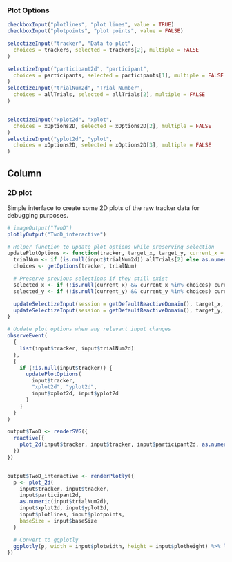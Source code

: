
### Plot Options
```r
checkboxInput("plotlines", "plot lines", value = TRUE)
checkboxInput("plotpoints", "plot points", value = FALSE)

selectizeInput("tracker", "Data to plot",
  choices = trackers, selected = trackers[2], multiple = FALSE
)

selectizeInput("participant2d", "participant",
  choices = participants, selected = participants[1], multiple = FALSE
)
selectizeInput("trialNum2d", "Trial Number",
  choices = allTrials, selected = allTrials[2], multiple = FALSE
)


selectizeInput("xplot2d", "xplot",
  choices = xOptions2D, selected = xOptions2D[2], multiple = FALSE
)
selectizeInput("yplot2d", "yplot",
  choices = xOptions2D, selected = xOptions2D[3], multiple = FALSE
)
```


Column
--------------------------------------------
### 2D plot {data-height=1500}
Simple interface to create some 2D plots of the raw tracker data for debugging purposes.
```r
# imageOutput("TwoD")
plotlyOutput("TwoD_interactive")
```

```r
# Helper function to update plot options while preserving selection
updatePlotOptions <- function(tracker, target_x, target_y, current_x = NULL, current_y = NULL) {
  trialNum <- if (is.null(input$trialNum2d)) allTrials[2] else as.numeric(input$trialNum2d)
  choices <- getOptions(tracker, trialNum)

  # Preserve previous selections if they still exist
  selected_x <- if (!is.null(current_x) && current_x %in% choices) current_x else choices[min(2, length(choices))]
  selected_y <- if (!is.null(current_y) && current_y %in% choices) current_y else choices[min(3, length(choices))]

  updateSelectizeInput(session = getDefaultReactiveDomain(), target_x, choices = choices, selected = selected_x)
  updateSelectizeInput(session = getDefaultReactiveDomain(), target_y, choices = choices, selected = selected_y)
}

# Update plot options when any relevant input changes
observeEvent(
  {
    list(input$tracker, input$trialNum2d)
  },
  {
    if (!is.null(input$tracker)) {
      updatePlotOptions(
        input$tracker,
        "xplot2d", "yplot2d",
        input$xplot2d, input$yplot2d
      )
    }
  }
)

output$TwoD <- renderSVG({
  reactive({
    plot_2d(input$tracker, input$tracker, input$participant2d, as.numeric(input$trialNum2d), input$xplot2d, input$yplot2d, input$plotlines, input$plotpoints, baseSize = input$baseSize)
  })
})


output$TwoD_interactive <- renderPlotly({
  p <- plot_2d(
    input$tracker, input$tracker,
    input$participant2d,
    as.numeric(input$trialNum2d),
    input$xplot2d, input$yplot2d,
    input$plotlines, input$plotpoints,
    baseSize = input$baseSize
  )

  # Convert to ggplotly
  ggplotly(p, width = input$plotwidth, height = input$plotheight) %>% layout(autosize = F)
})
```
